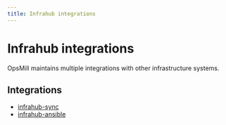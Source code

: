 ```yaml
---
title: Infrahub integrations
---
```


<!-- vale off -->
# Infrahub integrations
<!-- vale on -->
OpsMill maintains multiple integrations with other infrastructure systems.

## Integrations

- [infrahub-sync](./sync/)
- [infrahub-ansible](./infrahub-ansible/)
